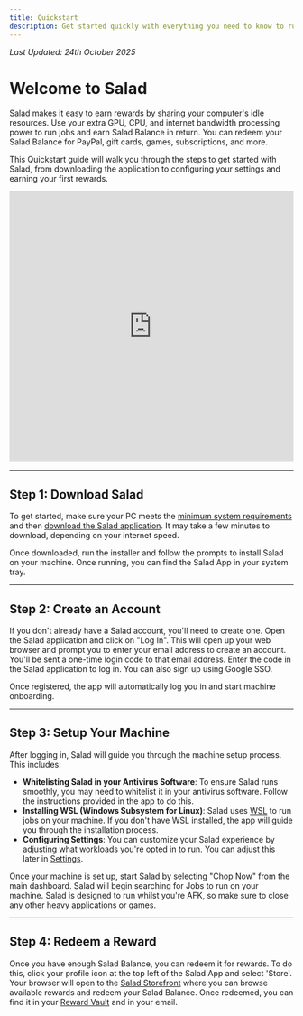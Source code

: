 ```yaml
---
title: Quickstart
description: Get started quickly with everything you need to know to run Salad.
---
```


_Last Updated: 24th October 2025_

# Welcome to Salad

Salad makes it easy to earn rewards by sharing your computer's idle resources. Use your extra GPU, CPU, and internet
bandwidth processing power to run jobs and earn Salad Balance in return. You can redeem your Salad Balance for PayPal,
gift cards, games, subscriptions, and more.

This Quickstart guide will walk you through the steps to get started with Salad, from downloading the application to
configuring your settings and earning your first rewards.

<iframe
  title="vimeo-player"
  src="https://player.vimeo.com/video/771258052?h=42dfb970db"
  width="100%"
  height="480px"
  frameborder="0"
  referrerpolicy="strict-origin-when-cross-origin"
  allow="autoplay; fullscreen; picture-in-picture; clipboard-write; encrypted-media; web-share"
  allowfullscreen
></iframe>

---

## Step 1: Download Salad

To get started, make sure your PC meets the
[minimum system requirements](/docs/faq/compatibility/is-my-machine-compatible-with-salad) and then
[download the Salad application](https://salad.com/download). It may take a few minutes to download, depending on your
internet speed.

Once downloaded, run the installer and follow the prompts to install Salad on your machine. Once running, you can find
the Salad App in your system tray.

---

## Step 2: Create an Account

If you don't already have a Salad account, you'll need to create one. Open the Salad application and click on "Log In".
This will open up your web browser and prompt you to enter your email address to create an account. You'll be sent a
one-time login code to that email address. Enter the code in the Salad application to log in. You can also sign up using
Google SSO.

Once registered, the app will automatically log you in and start machine onboarding.

---

## Step 3: Setup Your Machine

After logging in, Salad will guide you through the machine setup process. This includes:

- **Whitelisting Salad in your Antivirus Software**: To ensure Salad runs smoothly, you may need to whitelist it in your
  antivirus software. Follow the instructions provided in the app to do this.
- **Installing WSL (Windows Subsystem for Linux)**: Salad uses [WSL](/docs/faq/jobs/what-is-wsl) to run jobs on your
  machine. If you don't have WSL installed, the app will guide you through the installation process.
- **Configuring Settings**: You can customize your Salad experience by adjusting what workloads you're opted in to run.
  You can adjust this later in [Settings](/docs/guides/using-salad/salad-app-settings).

Once your machine is set up, start Salad by selecting "Chop Now" from the main dashboard. Salad will begin searching for
Jobs to run on your machine. Salad is designed to run whilst you're AFK, so make sure to close any other heavy
applications or games.

---

## Step 4: Redeem a Reward

Once you have enough Salad Balance, you can redeem it for rewards. To do this, click your profile icon at the top left
of the Salad App and select 'Store'. Your browser will open to the [Salad Storefront](https://salad.com/store) where you
can browse available rewards and redeem your Salad Balance. Once redeemed, you can find it in your
[Reward Vault](/docs/guides/using-salad/where-to-find-your-reward-redemption-code) and in your email.
